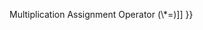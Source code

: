 {{Page_Title}}
{{Flags}}
{{Summary_Section|Multiplies the value of two expressions.

}}
{{JS_Syntax|Formats={{JS_Syntax_Format
|Format= result '''=''' number1 '''*''' number2}}
|Values={{JS_Syntax_Parameter
|Name=result
|Required=
|Description=Any variable.}}{{JS_Syntax_Parameter
|Name=number1
|Required=
|Description=Any expression.}}{{JS_Syntax_Parameter
|Name=number2
|Required=
|Description=Any expression.}}
}}
{{See_Also_Section
|Manual_links=* [[javascript/operators/multiplication assignment{{!}}Multiplication Assignment Operator (\*=)]]
}}
{{Topics | JS Basic}}

{{External_Attribution
|Is_CC-BY-SA=No
|Sources=MSDN
|MDN_link=
|MSDN_link=http://msdn.microsoft.com/en-us/library/ie/s0f51f9b(v=vs.94).aspx
|HTML5Rocks_link=
}}
